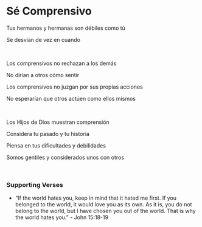 # Sé Comprensivo

Tus hermanos y hermanas son débiles como tú

Se desvían de vez en cuando

<br />

Los comprensivos no rechazan a los demás

No dirían a otros cómo sentir

Los comprensivos no juzgan por sus propias acciones

No esperarían que otros actúen como ellos mismos

<br />

Los Hijos de Dios muestran comprensión

Considera tu pasado y tu historia

Piensa en tus dificultades y debilidades

Somos gentiles y considerados unos con otros

<br />

### Supporting Verses

- “If the world hates you, keep in mind that it hated me first. If you belonged to the world, it would love you as its own. As it is, you do not belong to the world, but I have chosen you out of the world. That is why the world hates you.” - John 15:18-19